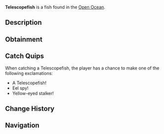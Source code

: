 {{FishInfobox
|image          = Telescopefish.png
|rarity         = Rare
|sea            = Second Sea
|location       = [[Open Ocean]]
|sublocation    = 
|sources        = Fishing Rod
|radar_location = 
|prog_speed     = -3
|xp             = 230
|weather        = Clear
|time           = Night
|season         = Winter
|bait           = Squid
|base_weight    = 100
|base_value     = 460
|weight_range   = 60
|base_chance    = 60
|base_resil     = 38
}}
'''Telescopefish''' is a {{Rarity|Rare}} fish found in the [[Open Ocean]].

== Description ==
{{Description|A long eel with beady yellow eyes and light green fins, peering into the abyss.|Bestiary Entry}}

== Obtainment ==
{{Description|It watches where the night grows cold.|Bestiary Hint}}
{{Fish Availability|
Open Ocean
Open Ocean/Sea Leviathan
|top_rods      = 
Trident Rod\94140.65\84830.63;
Leviathan's Fang Rod\86212.15\49688.55;
Astralhook Rod\78785.92\158139.95;
Free Spirit Rod\73532.15\57299.51;
Azure Of Lagoon\69870.07\48095.13;
Plastic Rod\47312.23\47211.89;
Fischer's Rod\50272.6\47349.63;
Carrot Rod\64309.88\64930.44;
Firefly Rod\65718.07\63367.07;
Great Rod of Oscar\66982.98\63215.97;
No-Life Rod\66627.09\62476.12;
Verdant Shear Rod\65068.5\58728.31;
Blazebringer Rod\62006.23\55119.62;
Seraphic Rod\58244.25\52421.2;
Challenger's Rod\56143.65\52335.21;
Depthseeker Rod\55076.98\53680.78;
Rod Of The Forgotten Fang\54971.59\49650.92;
Avalanche Rod\53157.07\51902.82;
Volcanic Rod\52915.25\50476.05;
Zeus Rod\52663.94\50236.33;
Rod Of The Depths\52534.68\48014.86;
Ethereal Prism Rod\52270.13\35881.91;
Rod Of The Exalted One\52069.73\38698.52;
Steady Rod\44101.19\42702.24
|recommended   = Astralhook Rod
}}

== Catch Quips ==
When catching a Telescopefish, the player has a chance to make one of the following exclamations:
* A Telescopefish!
* Eel spy!
* Yellow-eyed stalker!

== Change History ==
{{Change History|{{subst:Current Version}}}}

== Navigation ==
{{Fish Navbox|Open Ocean}}